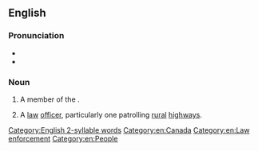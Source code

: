 {{also|mountie}}
==English==

===Pronunciation===
* {{audio|en|en-ca-mountie.ogg|Audio (CA)}}
* {{rhymes|en|aʊnti|s=2}}

===Noun===
{{en-noun}}

# {{lb|en|informal}} A member of the {{w|Royal Canadian Mounted Police}}.
#: {{hyper|en|Mounties}}
# {{lb|en|US|informal}} A [[law]] [[officer]], particularly one patrolling [[rural]] [[highway]]s.

[[Category:English 2-syllable words]]
[[Category:en:Canada]]
[[Category:en:Law enforcement]]
[[Category:en:People]]
